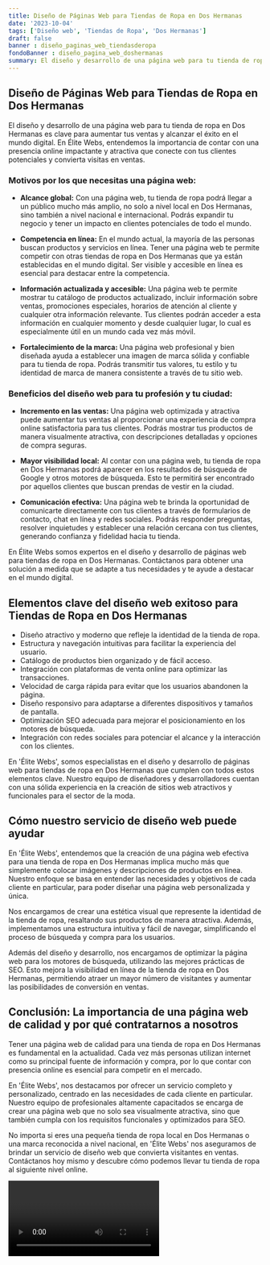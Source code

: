 ```yaml
---
title: Diseño de Páginas Web para Tiendas de Ropa en Dos Hermanas
date: '2023-10-04'
tags: ['Diseño web', 'Tiendas de Ropa', 'Dos Hermanas']
draft: false
banner : diseño_paginas_web_tiendasderopa
fondoBanner : diseño_pagina_web_doshermanas
summary: El diseño y desarrollo de una página web para tu tienda de ropa en Dos Hermanas es clave para aumentar tus ventas y alcanzar el éxito en el mundo digital. En Élite Webs, entendemos la importancia de contar con una presencia online impactante y atractiva que conecte con tus clientes potenciales y convierta visitas en ventas.
---
```


## Diseño de Páginas Web para Tiendas de Ropa en Dos Hermanas

El diseño y desarrollo de una página web para tu tienda de ropa en Dos Hermanas es clave para aumentar tus ventas y alcanzar el éxito en el mundo digital. En Élite Webs, entendemos la importancia de contar con una presencia online impactante y atractiva que conecte con tus clientes potenciales y convierta visitas en ventas.

### Motivos por los que necesitas una página web:

- **Alcance global:** Con una página web, tu tienda de ropa podrá llegar a un público mucho más amplio, no solo a nivel local en Dos Hermanas, sino también a nivel nacional e internacional. Podrás expandir tu negocio y tener un impacto en clientes potenciales de todo el mundo.

- **Competencia en línea:** En el mundo actual, la mayoría de las personas buscan productos y servicios en línea. Tener una página web te permite competir con otras tiendas de ropa en Dos Hermanas que ya están establecidas en el mundo digital. Ser visible y accesible en línea es esencial para destacar entre la competencia.

- **Información actualizada y accesible:** Una página web te permite mostrar tu catálogo de productos actualizado, incluir información sobre ventas, promociones especiales, horarios de atención al cliente y cualquier otra información relevante. Tus clientes podrán acceder a esta información en cualquier momento y desde cualquier lugar, lo cual es especialmente útil en un mundo cada vez más móvil.

- **Fortalecimiento de la marca:** Una página web profesional y bien diseñada ayuda a establecer una imagen de marca sólida y confiable para tu tienda de ropa. Podrás transmitir tus valores, tu estilo y tu identidad de marca de manera consistente a través de tu sitio web.

### Beneficios del diseño web para tu profesión y tu ciudad:

- **Incremento en las ventas:** Una página web optimizada y atractiva puede aumentar tus ventas al proporcionar una experiencia de compra online satisfactoria para tus clientes. Podrás mostrar tus productos de manera visualmente atractiva, con descripciones detalladas y opciones de compra seguras.

- **Mayor visibilidad local:** Al contar con una página web, tu tienda de ropa en Dos Hermanas podrá aparecer en los resultados de búsqueda de Google y otros motores de búsqueda. Esto te permitirá ser encontrado por aquellos clientes que buscan prendas de vestir en la ciudad.

- **Comunicación efectiva:** Una página web te brinda la oportunidad de comunicarte directamente con tus clientes a través de formularios de contacto, chat en línea y redes sociales. Podrás responder preguntas, resolver inquietudes y establecer una relación cercana con tus clientes, generando confianza y fidelidad hacia tu tienda.

En Élite Webs somos expertos en el diseño y desarrollo de páginas web para tiendas de ropa en Dos Hermanas. Contáctanos para obtener una solución a medida que se adapte a tus necesidades y te ayude a destacar en el mundo digital.

<GifSeo />

<Cta />

## Elementos clave del diseño web exitoso para Tiendas de Ropa en Dos Hermanas

- Diseño atractivo y moderno que refleje la identidad de la tienda de ropa.
- Estructura y navegación intuitivas para facilitar la experiencia del usuario.
- Catálogo de productos bien organizado y de fácil acceso.
- Integración con plataformas de venta online para optimizar las transacciones.
- Velocidad de carga rápida para evitar que los usuarios abandonen la página.
- Diseño responsivo para adaptarse a diferentes dispositivos y tamaños de pantalla.
- Optimización SEO adecuada para mejorar el posicionamiento en los motores de búsqueda.
- Integración con redes sociales para potenciar el alcance y la interacción con los clientes.

En 'Élite Webs', somos especialistas en el diseño y desarrollo de páginas web para tiendas de ropa en Dos Hermanas que cumplen con todos estos elementos clave. Nuestro equipo de diseñadores y desarrolladores cuentan con una sólida experiencia en la creación de sitios web atractivos y funcionales para el sector de la moda.

## Cómo nuestro servicio de diseño web puede ayudar

En 'Élite Webs', entendemos que la creación de una página web efectiva para una tienda de ropa en Dos Hermanas implica mucho más que simplemente colocar imágenes y descripciones de productos en línea. Nuestro enfoque se basa en entender las necesidades y objetivos de cada cliente en particular, para poder diseñar una página web personalizada y única.

Nos encargamos de crear una estética visual que represente la identidad de la tienda de ropa, resaltando sus productos de manera atractiva. Además, implementamos una estructura intuitiva y fácil de navegar, simplificando el proceso de búsqueda y compra para los usuarios.

Además del diseño y desarrollo, nos encargamos de optimizar la página web para los motores de búsqueda, utilizando las mejores prácticas de SEO. Esto mejora la visibilidad en línea de la tienda de ropa en Dos Hermanas, permitiendo atraer un mayor número de visitantes y aumentar las posibilidades de conversión en ventas.

## Conclusión: La importancia de una página web de calidad y por qué contratarnos a nosotros

Tener una página web de calidad para una tienda de ropa en Dos Hermanas es fundamental en la actualidad. Cada vez más personas utilizan internet como su principal fuente de información y compra, por lo que contar con presencia online es esencial para competir en el mercado.

En 'Élite Webs', nos destacamos por ofrecer un servicio completo y personalizado, centrado en las necesidades de cada cliente en particular. Nuestro equipo de profesionales altamente capacitados se encarga de crear una página web que no solo sea visualmente atractiva, sino que también cumpla con los requisitos funcionales y optimizados para SEO.

No importa si eres una pequeña tienda de ropa local en Dos Hermanas o una marca reconocida a nivel nacional, en 'Élite Webs' nos aseguramos de brindar un servicio de diseño web que convierta visitantes en ventas. Contáctanos hoy mismo y descubre cómo podemos llevar tu tienda de ropa al siguiente nivel online.

<Video />

<CtaBot job='Tiendas de Ropa' city='Dos Hermanas'/>

<Gmaps query='Dos Hermanas+españa+maps' />